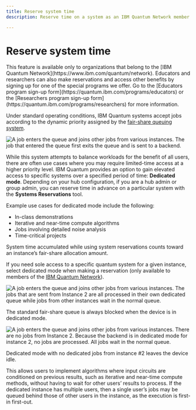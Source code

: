 ```yaml
---
title: Reserve system time
description: Reserve time on a system as an IBM Quantum Network member

---
```


# Reserve system time

<Admonition type="tip" title="Important">
  This feature is available only to organizations that belong to the [IBM Quantum Network](https://www.ibm.com/quantum/network). Educators and researchers can also make reservations and access other benefits by signing up for one of the special programs we offer. Go to the [Educators program sign-up form](https://quantum.ibm.com/programs/educators) or the [Researchers program sign-up form](https://quantum.ibm.com/programs/researchers) for more information.
</Admonition>

Under standard operating conditions, IBM Quantum systems accept jobs according to the dynamic priority assigned by the [fair-share queuing system](fair-share-queue).

![A job enters the queue and joins other jobs from various instances.  The job that entered the queue first exits the queue and is sent to a backend.](/images/run/normal_queue_with_providers1.jpg "Normal device-queuing operation")

While this system attempts to balance workloads for the benefit of all users, there are often use cases where you may require limited-time access at a higher priority level. IBM Quantum provides an option to gain elevated access to specific systems over a specified period of time: **Dedicated mode**. Depending on your hub configuration, if you are a hub admin or group admin, you can reserve time in advance on a particular system with the **Systems Reservations** tool.

Example use cases for dedicated mode include the following:

- In-class demonstrations
- Iterative and near-time compute algorithms
- Jobs involving detailed noise analysis
- Time-critical projects

<Admonition type="info" title="System reservations and fair-share allocation">
  System time accumulated while using system reservations counts toward an instance’s fair-share allocation amount.
</Admonition>

If you need sole access to a specific quantum system for a given instance, select dedicated mode when making a reservation (only available to members of the [IBM Quantum Network](https://www.ibm.com/quantum/network)).

![A job enters the queue and joins other jobs from various instances.  The jobs that are sent from Instance 2 are all processed in their own dedicated queue while jobs from other instances wait in the normal queue.](/images/migration/dedicated_queue1.jpg "Instance #2 in dedicated mode")

The standard fair-share queue is always blocked when the device is in dedicated mode.

![A job enters the queue and joins other jobs from various instances.  There are no jobs from Instance 2.  Because the backend is in dedicated mode for instance 2, no jobs are processed. All jobs wait in the normal queue.](/images/migration/dedicated_queue_no_jobs1.jpg "Dedicated mode with no dedicated jobs")

Dedicated mode with no dedicated jobs from instance #2 leaves the device idle.

This allows users to implement algorithms where input circuits are conditioned on previous results, such as iterative and near-time compute methods, without having to wait for other users’ results to process. If the dedicated instance has multiple users, then a single user’s jobs may be queued behind those of other users in the instance, as the execution is first-in first-out.
